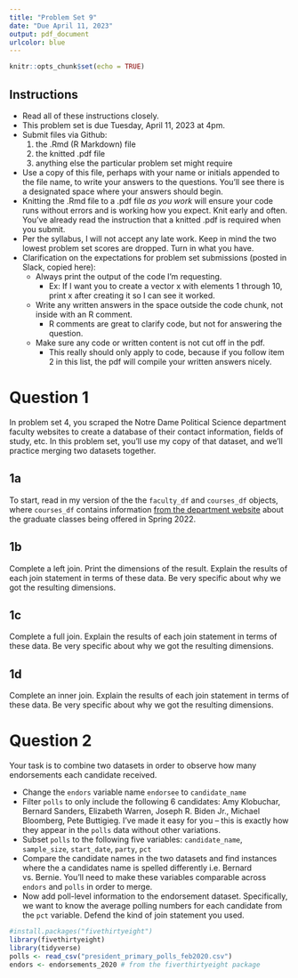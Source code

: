 ```yaml
---
title: "Problem Set 9"
date: "Due April 11, 2023"
output: pdf_document
urlcolor: blue
---
```


```r
knitr::opts_chunk$set(echo = TRUE)
```

## Instructions

- Read all of these instructions closely.
- This problem set is due Tuesday, April 11, 2023 at 4pm.
- Submit files via Github:
  1. the .Rmd (R Markdown) file
  2. the knitted .pdf file
  3. anything else the particular problem set might require
- Use a copy of this file, perhaps with your name or initials appended to the file name, to write your answers to the questions. You'll see there is a designated space where your answers should begin.
- Knitting the .Rmd file to a .pdf file *as you work* will ensure your code runs without errors and is working how you expect.  Knit early and often.  You've already read the instruction that a knitted .pdf is required when you submit.
- Per the syllabus, I will not accept any late work.  Keep in mind the two lowest problem set scores are dropped.  Turn in what you have.
- Clarification on the expectations for problem set submissions (posted in Slack, copied here):
  - Always print the output of the code I'm requesting.
    - Ex: If I want you to create a vector x with elements 1 through 10, print x after creating it so I can see it worked.
  - Write any written answers in the space outside the code chunk, not inside with an R comment. 
    - R comments are great to clarify code, but not for answering the question.
  - Make sure any code or written content is not cut off in the pdf.
    - This really should only apply to code, because if you follow item 2 in this list, the pdf will compile your written answers nicely.



# Question 1

In problem set 4, you scraped the Notre Dame Political Science department faculty websites to create a database of their contact information, fields of study, etc.  In this problem set, you'll use my copy of that dataset, and we'll practice merging two datasets together.


## 1a

To start, read in my version of the the `faculty_df` and `courses_df` objects, where `courses_df` contains information [from the department website](https://politicalscience.nd.edu/graduate-program/courses/) about the graduate classes being offered in Spring 2022.



## 1b

Complete a left join.  Print the dimensions of the result. Explain the results of each join statement in terms of these data.  Be very specific about why we got the resulting dimensions.


## 1c

Complete a full join.  Explain the results of each join statement in terms of these data.  Be very specific about why we got the resulting dimensions.


## 1d

Complete an inner join.  Explain the results of each join statement in terms of these data.  Be very specific about why we got the resulting dimensions.


# Question 2

Your task is to combine two datasets in order to observe how many endorsements each
candidate received.

- Change the `endors` variable name `endorsee` to `candidate_name`
- Filter `polls` to only include the following 6 candidates: Amy Klobuchar, Bernard
Sanders, Elizabeth Warren, Joseph R. Biden Jr., Michael Bloomberg, Pete Buttigieg.  I've made it easy for you -- this is exactly how they appear in the `polls` data without other variations.
- Subset `polls` to the following five variables: `candidate_name`, `sample_size`, `start_date`, `party`, `pct`
- Compare the candidate names in the two datasets and find instances where the a candidates name is
spelled differently i.e. Bernard vs. Bernie. You'll need to make these variables comparable across `endors` and `polls` in order to merge.
- Now add poll-level information to the endorsement dataset.  Specifically, we want to know the average polling numbers for each candidate from the `pct` variable.  Defend the kind of join statement you used.

```r
#install.packages("fivethirtyeight")
library(fivethirtyeight)
library(tidyverse)
polls <- read_csv("president_primary_polls_feb2020.csv")
endors <- endorsements_2020 # from the fiverthirtyeight package
```
